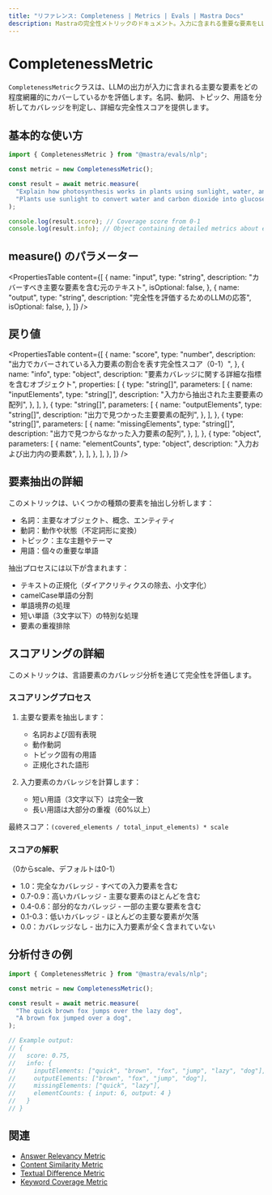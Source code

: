 ```yaml
---
title: "リファレンス: Completeness | Metrics | Evals | Mastra Docs"
description: Mastraの完全性メトリックのドキュメント。入力に含まれる重要な要素をLLM出力がどの程度網羅的にカバーしているかを評価します。
---
```





# CompletenessMetric

<ScorerCallout />

`CompletenessMetric`クラスは、LLMの出力が入力に含まれる主要な要素をどの程度網羅的にカバーしているかを評価します。名詞、動詞、トピック、用語を分析してカバレッジを判定し、詳細な完全性スコアを提供します。



## 基本的な使い方

```typescript
import { CompletenessMetric } from "@mastra/evals/nlp";

const metric = new CompletenessMetric();

const result = await metric.measure(
  "Explain how photosynthesis works in plants using sunlight, water, and carbon dioxide.",
  "Plants use sunlight to convert water and carbon dioxide into glucose through photosynthesis.",
);

console.log(result.score); // Coverage score from 0-1
console.log(result.info); // Object containing detailed metrics about element coverage
```



## measure() のパラメーター

<PropertiesTable
  content={[
    {
      name: "input",
      type: "string",
      description: "カバーすべき主要な要素を含む元のテキスト",
      isOptional: false,
    },
    {
      name: "output",
      type: "string",
      description: "完全性を評価するためのLLMの応答",
      isOptional: false,
    },
  ]}
/>



## 戻り値

<PropertiesTable
  content={[
    {
      name: "score",
      type: "number",
      description:
        "出力でカバーされている入力要素の割合を表す完全性スコア（0-1）",
    },
    {
      name: "info",
      type: "object",
      description: "要素カバレッジに関する詳細な指標を含むオブジェクト",
      properties: [
        {
          type: "string[]",
          parameters: [
            {
              name: "inputElements",
              type: "string[]",
              description: "入力から抽出された主要要素の配列",
            },
          ],
        },
        {
          type: "string[]",
          parameters: [
            {
              name: "outputElements",
              type: "string[]",
              description: "出力で見つかった主要要素の配列",
            },
          ],
        },
        {
          type: "string[]",
          parameters: [
            {
              name: "missingElements",
              type: "string[]",
              description: "出力で見つからなかった入力要素の配列",
            },
          ],
        },
        {
          type: "object",
          parameters: [
            {
              name: "elementCounts",
              type: "object",
              description: "入力および出力内の要素数",
            },
          ],
        },
      ],
    },
  ]}
/>



## 要素抽出の詳細

このメトリックは、いくつかの種類の要素を抽出し分析します：

- 名詞：主要なオブジェクト、概念、エンティティ
- 動詞：動作や状態（不定詞形に変換）
- トピック：主な主題やテーマ
- 用語：個々の重要な単語

抽出プロセスには以下が含まれます：

- テキストの正規化（ダイアクリティクスの除去、小文字化）
- camelCase単語の分割
- 単語境界の処理
- 短い単語（3文字以下）の特別な処理
- 要素の重複排除



## スコアリングの詳細

このメトリックは、言語要素のカバレッジ分析を通じて完全性を評価します。

### スコアリングプロセス

1. 主要な要素を抽出します：

   - 名詞および固有表現
   - 動作動詞
   - トピック固有の用語
   - 正規化された語形

2. 入力要素のカバレッジを計算します：
   - 短い用語（3文字以下）は完全一致
   - 長い用語は大部分の重複（60%以上）

最終スコア：`(covered_elements / total_input_elements) * scale`

### スコアの解釈

（0からscale、デフォルトは0-1）

- 1.0：完全なカバレッジ - すべての入力要素を含む
- 0.7-0.9：高いカバレッジ - 主要な要素のほとんどを含む
- 0.4-0.6：部分的なカバレッジ - 一部の主要な要素を含む
- 0.1-0.3：低いカバレッジ - ほとんどの主要な要素が欠落
- 0.0：カバレッジなし - 出力に入力要素が全く含まれていない



## 分析付きの例

```typescript
import { CompletenessMetric } from "@mastra/evals/nlp";

const metric = new CompletenessMetric();

const result = await metric.measure(
  "The quick brown fox jumps over the lazy dog",
  "A brown fox jumped over a dog",
);

// Example output:
// {
//   score: 0.75,
//   info: {
//     inputElements: ["quick", "brown", "fox", "jump", "lazy", "dog"],
//     outputElements: ["brown", "fox", "jump", "dog"],
//     missingElements: ["quick", "lazy"],
//     elementCounts: { input: 6, output: 4 }
//   }
// }
```



## 関連

- [Answer Relevancy Metric](./answer-relevancy)
- [Content Similarity Metric](./content-similarity)
- [Textual Difference Metric](./textual-difference)
- [Keyword Coverage Metric](./keyword-coverage)
